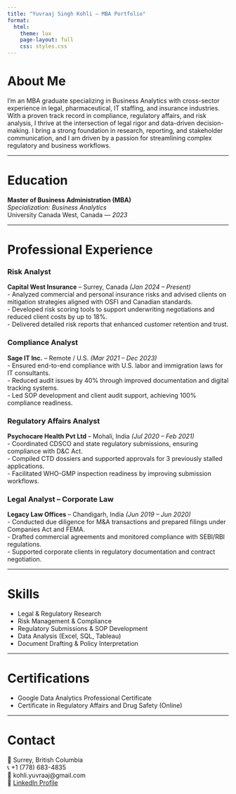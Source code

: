 ```yaml
---
title: "Yuvraaj Singh Kohli – MBA Portfolio"
format: 
  html:
    theme: lux
    page-layout: full
    css: styles.css
---
```


# About Me

I’m an MBA graduate specializing in Business Analytics with cross-sector experience in legal, pharmaceutical, IT staffing, and insurance industries. With a proven track record in compliance, regulatory affairs, and risk analysis, I thrive at the intersection of legal rigor and data-driven decision-making. I bring a strong foundation in research, reporting, and stakeholder communication, and I am driven by a passion for streamlining complex regulatory and business workflows.

---

# Education

**Master of Business Administration (MBA)**  
*Specialization: Business Analytics*  
University Canada West, Canada — *2023*

---

# Professional Experience

### Risk Analyst  
**Capital West Insurance** – Surrey, Canada *(Jan 2024 – Present)*  
- Analyzed commercial and personal insurance risks and advised clients on mitigation strategies aligned with OSFI and Canadian standards.  
- Developed risk scoring tools to support underwriting negotiations and reduced client costs by up to 18%.  
- Delivered detailed risk reports that enhanced customer retention and trust.

### Compliance Analyst  
**Sage IT Inc.** – Remote / U.S. *(Mar 2021 – Dec 2023)*  
- Ensured end-to-end compliance with U.S. labor and immigration laws for IT consultants.  
- Reduced audit issues by 40% through improved documentation and digital tracking systems.  
- Led SOP development and client audit support, achieving 100% compliance readiness.

### Regulatory Affairs Analyst  
**Psychocare Health Pvt Ltd** – Mohali, India *(Jul 2020 – Feb 2021)*  
- Coordinated CDSCO and state regulatory submissions, ensuring compliance with D&C Act.  
- Compiled CTD dossiers and supported approvals for 3 previously stalled applications.  
- Facilitated WHO-GMP inspection readiness by improving submission workflows.

### Legal Analyst – Corporate Law  
**Legacy Law Offices** – Chandigarh, India *(Jun 2019 – Jun 2020)*  
- Conducted due diligence for M&A transactions and prepared filings under Companies Act and FEMA.  
- Drafted commercial agreements and monitored compliance with SEBI/RBI regulations.  
- Supported corporate clients in regulatory documentation and contract negotiation.

---

# Skills

- Legal & Regulatory Research  
- Risk Management & Compliance  
- Regulatory Submissions & SOP Development  
- Data Analysis (Excel, SQL, Tableau)  
- Document Drafting & Policy Interpretation

---

# Certifications

- Google Data Analytics Professional Certificate  
- Certificate in Regulatory Affairs and Drug Safety (Online)

---

# Contact

📍 Surrey, British Columbia  
📞 +1 (778) 683-4835  
📧 kohli.yuvraaj@gmail.com  
🔗 [LinkedIn Profile](https://www.linkedin.com/in/yuvraaj-singh-kohli-70a346227/)
